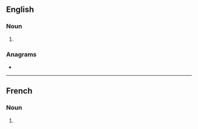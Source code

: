 ==English==

===Noun===
{{head|en|noun plural form}}

# {{plural of|nutriment|lang=en}}

===Anagrams===
* {{anagrams|en|instrument}}

----

==French==

===Noun===
{{head|fr|noun plural form|g=m}}

# {{plural of|nutriment|lang=fr}}